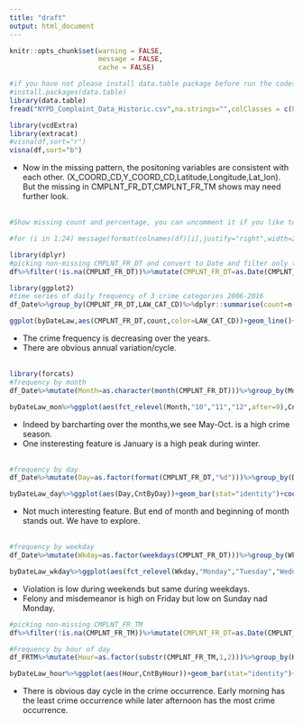 ```yaml
---
title: "draft"
output: html_document
---
```


```r
knitr::opts_chunk$set(warning = FALSE,
                      message = FALSE, 
                      cache = FALSE)
```


```r
#if you have not please install data.table package before run the codes below
#install.packages(data.table)
library(data.table)
fread("NYPD_Complaint_Data_Historic.csv",na.strings="",colClasses = c(PARKS_NM="c",HADEVELOPT="c"))->df
```
```r
library(vcdExtra)
library(extracat)
#visna(df,sort="r")
visna(df,sort="b")
```

* Now in the missing pattern, the positoning variables are consistent with each other. (X_COORD_CD,Y_COORD_CD,Latitude,Longitude,Lat_lon).
But the missing in CMPLNT_FR_DT,CMPLNT_FR_TM shows may need further look.
\
\
```r
#Show missing count and percentage, you can uncomment it if you like to see the statistics.

#for (i in 1:24) message(format(colnames(df)[i],justify="right",width=20),"\t",format(sum(is.na(dplyr::select(df,i))),digits=7),"\t",sum(is.na(dplyr::select(df,i)))*100/nrow(df))
```

```r
library(dplyr)
#picking non-missing CMPLNT_FR_DT and convert to Date and filter only those after "2006-01-01", 5560408 obs.
df%>%filter(!is.na(CMPLNT_FR_DT))%>%mutate(CMPLNT_FR_DT=as.Date(CMPLNT_FR_DT,format='%m/%d/%Y'))%>%filter(CMPLNT_FR_DT>=as.Date("2006-01-01"))->df_Date
```

```r
library(ggplot2)
#time series of daily frequency of 3 crime categories 2006-2016
df_Date%>%group_by(CMPLNT_FR_DT,LAW_CAT_CD)%>%dplyr::summarise(count=n())%>%ungroup->byDateLaw

ggplot(byDateLaw,aes(CMPLNT_FR_DT,count,color=LAW_CAT_CD))+geom_line()+ggtitle("Daily Crime Frequency since 2006")+labs(x="Date",y="Frequency")+theme(legend.title=element_blank())
```

* The crime frequency is decreasing over the years.
* There are obvious annual variation/cycle.
\
\
```r
library(forcats)
#frequency by month
df_Date%>%mutate(Month=as.character(month(CMPLNT_FR_DT)))%>%group_by(Month,LAW_CAT_CD)%>%summarise(CntByMon=n())->byDateLaw_mon

byDateLaw_mon%>%ggplot(aes(fct_relevel(Month,"10","11","12",after=9),CntByMon))+geom_bar(stat="identity")+coord_flip()+ylab("Crime Frequency")+facet_wrap(~LAW_CAT_CD,scales="free")+xlab("Month")
```

* Indeed by barcharting over the months,we see May-Oct. is a high crime season.
* One insteresting feature is January is a high peak during winter.
\
\
```r
#frequency by day
df_Date%>%mutate(Day=as.factor(format(CMPLNT_FR_DT,"%d")))%>%group_by(Day,LAW_CAT_CD)%>%summarise(CntByDay=n())->byDateLaw_day

byDateLaw_day%>%ggplot(aes(Day,CntByDay))+geom_bar(stat="identity")+coord_flip()+ylab("Crime Frequency")+facet_wrap(~LAW_CAT_CD,scales="free")+xlab("Day of Month")
```

* Not much interesting feature. But end of month and beginning of month stands out. We have to explore.
\
\
```r
#frequency by weekday
df_Date%>%mutate(Wkday=as.factor(weekdays(CMPLNT_FR_DT)))%>%group_by(Wkday,LAW_CAT_CD)%>%summarise(CntByWkday=n())->byDateLaw_wkday

byDateLaw_wkday%>%ggplot(aes(fct_relevel(Wkday,"Monday","Tuesday","Wednesday","Thursday","Friday","Saturday","Sunday"),CntByWkday))+geom_bar(stat="identity")+coord_flip()+ylab("Crime Frequency")+facet_wrap(~LAW_CAT_CD,scales="free")+xlab("Day of Week")
```

* Violation is low during weekends but same during weekdays.
* Felony and misdemeanor is high on Friday but low on Sunday nad Monday.
\ 
\

```r
#picking non-missing CMPLNT_FR_TM
df%>%filter(!is.na(CMPLNT_FR_TM))%>%mutate(CMPLNT_FR_DT=as.Date(CMPLNT_FR_DT,format='%m/%d/%Y'))%>%filter(CMPLNT_FR_DT>=as.Date("2006-01-01"))->df_FRTM

#Frequency by hour of day
df_FRTM%>%mutate(Hour=as.factor(substr(CMPLNT_FR_TM,1,2)))%>%group_by(Hour,LAW_CAT_CD)%>%summarise(CntByHour=n())->byDateLaw_hour

byDateLaw_hour%>%ggplot(aes(Hour,CntByHour))+geom_bar(stat="identity")+coord_flip()+ylab("Crime Frequency")+facet_wrap(~LAW_CAT_CD,scales="free")+xlab("Hour of Day")
```

* There is obvious day cycle in the crime occurrence. Early morning has the least crime occurrence while later afternoon has the most crime occurrence.
\
